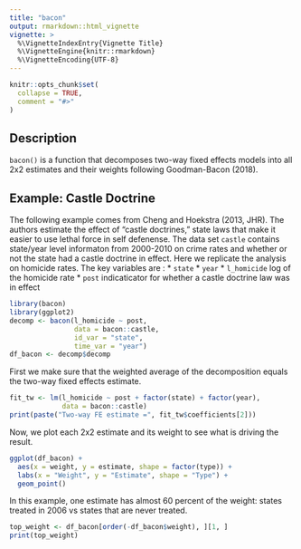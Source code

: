```yaml
---
title: "bacon"
output: rmarkdown::html_vignette
vignette: >
  %\VignetteIndexEntry{Vignette Title}
  %\VignetteEngine{knitr::rmarkdown}
  %\VignetteEncoding{UTF-8}
---
```


```r
knitr::opts_chunk$set(
  collapse = TRUE,
  comment = "#>"
)
```

## Description
`bacon()` is a function that decomposes two-way fixed effects models into all 2x2 estimates and their weights following Goodman-Bacon (2018).


## Example: Castle Doctrine
The following example comes from Cheng and Hoekstra (2013, JHR). The authors estimate the effect of "castle doctrines," state laws that make it easier to use lethal force in self defenense. The data set `castle` contains state/year level informaton from 2000-2010 on crime rates and whether or not the state had a castle doctrine in effect. Here we replicate the analysis on homicide rates. The key variables are :
* `state`
* `year`
* `l_homicide` log of the homicide rate
* `post` indicaticator for whether a castle doctrine law was in effect
```r
library(bacon)
library(ggplot2)
decomp <- bacon(l_homicide ~ post,
                data = bacon::castle,
                id_var = "state",
                time_var = "year")
df_bacon <- decomp$decomp

```

First we make sure that the weighted average of the decomposition equals the two-way fixed effects estimate.

```r
fit_tw <- lm(l_homicide ~ post + factor(state) + factor(year), 
             data = bacon::castle)
print(paste("Two-way FE estimate =", fit_tw$coefficients[2]))
```

Now, we plot each 2x2 estimate and its weight to see what is driving the result.

```r
ggplot(df_bacon) +
  aes(x = weight, y = estimate, shape = factor(type)) +
  labs(x = "Weight", y = "Estimate", shape = "Type") +
  geom_point()
```

In this example, one estimate has almost 60 percent of the weight: states treated in 2006 vs states that are never treated.

```r
top_weight <- df_bacon[order(-df_bacon$weight), ][1, ]
print(top_weight)
```

